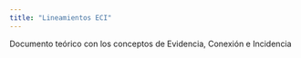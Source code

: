 ---
title: "Lineamientos ECI"
---

Documento teórico con los conceptos de Evidencia, Conexión e Incidencia